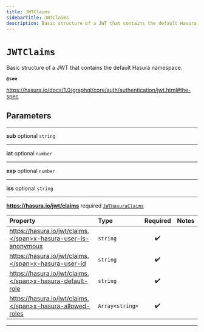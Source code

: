 ```yaml
---
title: JWTClaims
sidebarTitle: JWTClaims
description: Basic structure of a JWT that contains the default Hasura namespace.
---
```


# `JWTClaims`

Basic structure of a JWT that contains the default Hasura namespace.

**`@see`**

https://hasura.io/docs/1.0/graphql/core/auth/authentication/jwt.html#the-spec

## Parameters

---

**<span className="parameter-name">sub</span>** <span className="optional-status">optional</span> <code>string</code>

---

**<span className="parameter-name">iat</span>** <span className="optional-status">optional</span> <code>number</code>

---

**<span className="parameter-name">exp</span>** <span className="optional-status">optional</span> <code>number</code>

---

**<span className="parameter-name">iss</span>** <span className="optional-status">optional</span> <code>string</code>

---

**<span className="parameter-name">https://hasura.io/jwt/claims</span>** <span className="optional-status">required</span> [`JWTHasuraClaims`](/reference/javascript/nhost-js/types/jwt-hasura-claims)

| Property                                                                                                                            | Type                             | Required | Notes |
| :---------------------------------------------------------------------------------------------------------------------------------- | :------------------------------- | :------: | :---- |
| <span className="parameter-name"><span className="light-grey">https://hasura.io/jwt/claims.</span>x-hasura-user-is-anonymous</span> | <code>string</code>              |    ✔️    |       |
| <span className="parameter-name"><span className="light-grey">https://hasura.io/jwt/claims.</span>x-hasura-user-id</span>           | <code>string</code>              |    ✔️    |       |
| <span className="parameter-name"><span className="light-grey">https://hasura.io/jwt/claims.</span>x-hasura-default-role</span>      | <code>string</code>              |    ✔️    |       |
| <span className="parameter-name"><span className="light-grey">https://hasura.io/jwt/claims.</span>x-hasura-allowed-roles</span>     | <code>Array&lt;string&gt;</code> |    ✔️    |       |

---
